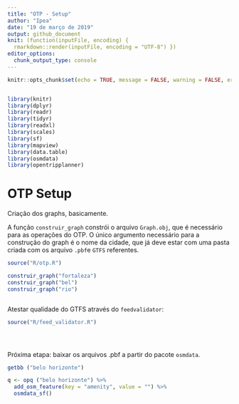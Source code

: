 ```yaml
---
title: "OTP - Setup"
author: "Ipea"
date: "19 de março de 2019"
output: github_document
knit: (function(inputFile, encoding) {
  rmarkdown::render(inputFile, encoding = "UTF-8") })
editor_options: 
  chunk_output_type: console
---
```


```r
knitr::opts_chunk$set(echo = TRUE, message = FALSE, warning = FALSE, error = FALSE, eval = FALSE)


library(knitr)
library(dplyr)
library(readr)
library(tidyr)
library(readxl)
library(scales)
library(sf)
library(mapview)
library(data.table)
library(osmdata)
library(opentripplanner)
```

# OTP Setup

Criação dos graphs, basicamente.

A função ``construir_graph`` constrói o arquivo ``Graph.obj``, que é necessário para as operações do OTP. O único argumento necessário para a construção do graph é o nome da cidade, que já deve estar com uma pasta criada com os arquivo ``.pbf``e ``GTFS`` referentes.


```r

source("R/otp.R")

construir_graph("fortaleza")
construir_graph("bel")
construir_graph("rio")



```

Atestar qualidade do GTFS através do ``feedvalidator``:

```r

source("R/feed_validator.R")





```



Próxima etapa: baixar os arquivos .pbf a partir do pacote ``osmdata``.

```r

getbb ("belo horizonte")

q <- opq ("belo horizonte") %>%
  add_osm_feature(key = "amenity", value = "") %>%
  osmdata_sf()
  
  
    


```

